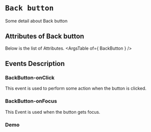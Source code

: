 <!-- Custom-MDX-Documentation.mdx -->

# `Back button`

 
Some detail about Back button


## Attributes of Back button
Below is the list of Attributes.
<ArgsTable of={ BackButton } /> 

## Events Description

### BackButton-onClick

This event is used to perform some action when the button is clicked.

### BackButton-onFocus

This Event is used when the button gets focus.
### Demo

<Canvas>
<Story id="backbutton--primary" />
</Canvas>

 